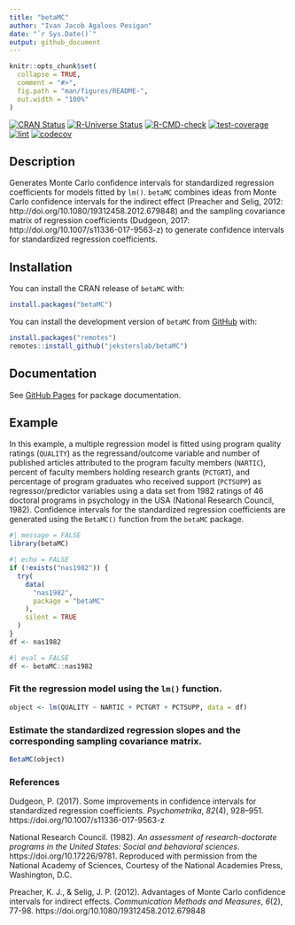 ```yaml
---
title: "betaMC"
author: "Ivan Jacob Agaloos Pesigan"
date: "`r Sys.Date()`"
output: github_document
---
```


<!-- README.md is generated from README.Rmd. Please edit that file -->

```r
knitr::opts_chunk$set(
  collapse = TRUE,
  comment = "#>",
  fig.path = "man/figures/README-",
  out.width = "100%"
)
```

<!-- badges: start -->
[![CRAN Status](https://www.r-pkg.org/badges/version/betaMC)](https://cran.r-project.org/package=betaMC)
[![R-Universe Status](https://jeksterslab.r-universe.dev/badges/betaMC)](https://jeksterslab.r-universe.dev)
[![R-CMD-check](https://github.com/jeksterslab/betaMC/workflows/R-CMD-check/badge.svg)](https://github.com/jeksterslab/betaMC/actions)
[![test-coverage](https://github.com/jeksterslab/betaMC/actions/workflows/test-coverage.yaml/badge.svg)](https://github.com/jeksterslab/betaMC/actions/workflows/test-coverage.yaml)
[![lint](https://github.com/jeksterslab/betaMC/actions/workflows/lint.yaml/badge.svg)](https://github.com/jeksterslab/betaMC/actions/workflows/lint.yaml)
[![codecov](https://codecov.io/gh/jeksterslab/betaMC/branch/main/graph/badge.svg?token=KVLUET3DJ6)](https://codecov.io/gh/jeksterslab/betaMC)
<!-- badges: end -->

## Description

Generates Monte Carlo confidence intervals for standardized regression coefficients
for models fitted by `lm()`.
`betaMC` combines ideas from Monte Carlo confidence intervals for the indirect effect
(Preacher and Selig, 2012: http://doi.org/10.1080/19312458.2012.679848)
and the sampling covariance matrix of regression coefficients
(Dudgeon, 2017: http://doi.org/10.1007/s11336-017-9563-z)
to generate confidence intervals for standardized regression coefficients.

## Installation

You can install the CRAN release of `betaMC` with:

```r
install.packages("betaMC")
```

You can install the development version of `betaMC` from
[GitHub](https://github.com/jeksterslab/betaMC) with:

```r
install.packages("remotes")
remotes::install_github("jeksterslab/betaMC")
```

## Documentation

See
[GitHub Pages](https://jeksterslab.github.io/betaMC/index.html)
for package documentation.

## Example

In this example, a multiple regression model is fitted
using program quality ratings (`QUALITY`) as the regressand/outcome variable
and number of published articles attributed to the program faculty members (`NARTIC`),
percent of faculty members holding research grants (`PCTGRT`), and
percentage of program graduates who received support (`PCTSUPP`) as regressor/predictor variables
using a data set from 1982 ratings of 46 doctoral programs in psychology in the USA (National Research Council, 1982).
Confidence intervals for the standardized regression coefficients are generated
using the `BetaMC()` function from the `betaMC` package.

```r
#| message = FALSE
library(betaMC)
```

```r
#| echo = FALSE
if (!exists("nas1982")) {
  try(
    data(
      "nas1982",
      package = "betaMC"
    ),
    silent = TRUE
  )
}
df <- nas1982
```

```r
#| eval = FALSE
df <- betaMC::nas1982
```

### Fit the regression model using the `lm()` function.

```r
object <- lm(QUALITY ~ NARTIC + PCTGRT + PCTSUPP, data = df)
```

### Estimate the standardized regression slopes and the corresponding sampling covariance matrix.

```r
BetaMC(object)
```

### References

Dudgeon, P. (2017).
Some improvements in confidence intervals for standardized regression coefficients. 
*Psychometrika*, *82*(4), 928–951.
https://doi.org/10.1007/s11336-017-9563-z

National Research Council. (1982).
*An assessment of research-doctorate programs in the United States: Social and behavioral sciences*.
https://doi.org/10.17226/9781.
Reproduced with permission from the National Academy of Sciences,
Courtesy of the National Academies Press, Washington, D.C.

Preacher, K. J., & Selig, J. P. (2012).
Advantages of Monte Carlo confidence intervals for indirect effects.
*Communication Methods and Measures*, *6*(2), 77-98.
https://doi.org/10.1080/19312458.2012.679848
